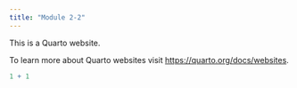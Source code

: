 ```yaml
---
title: "Module 2-2"
---
```


This is a Quarto website.

To learn more about Quarto websites visit <https://quarto.org/docs/websites>.

```r
1 + 1
```
